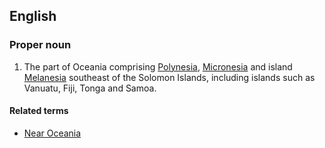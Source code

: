 ==English==

===Proper noun===
{{en-proper noun|head=[[Remote]] [[Oceania]]}}

# {{label|en|linguistics}} The part of Oceania comprising [[Polynesia]], [[Micronesia]] and island [[Melanesia]] southeast of the Solomon Islands, including islands such as Vanuatu, Fiji, Tonga and Samoa.

====Related terms====
* [[Near Oceania]]